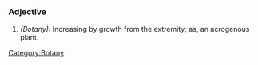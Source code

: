 ===Adjective===
#''(Botany):'' Increasing by growth from the extremity; as, an acrogenous plant.

[[Category:Botany]]